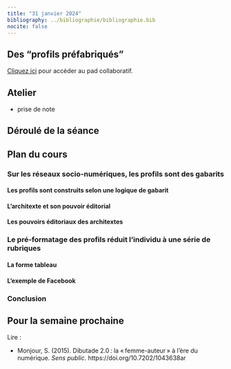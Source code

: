 ```yaml
---
title: "31 janvier 2024"
bibliography: ../bibliographie/bibliographie.bib
nocite: false
---
```


## Des "profils préfabriqués"

::: {.callout-note}

[Cliquez ici](https://demo.hedgedoc.org/sE80V7f8RAy8_LJeIOnvJA#) pour accéder au pad collaboratif.

:::

## Atelier

- prise de note

## Déroulé de la séance

::: {.callout-note}

## Plan du cours

### Sur les réseaux socio-numériques, les profils sont des gabarits

#### Les profils sont construits selon une logique de gabarit

#### L'architexte et son pouvoir éditorial

#### Les pouvoirs éditoriaux des architextes

### Le pré-formatage des profils réduit l'individu à une série de rubriques

#### La forme tableau

#### L'exemple de Facebook

### Conclusion

:::

## Pour la semaine prochaine 

Lire : 

- Monjour, S. (2015). Dibutade 2.0 : la « femme-auteur » à l’ère du numérique. *Sens public*. https://doi.org/10.7202/1043638ar